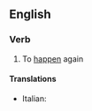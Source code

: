 ==English==

===Verb===
{{en-verb|rehappens|rehappening|rehappened}} {{context|intransitive|lang=en}}

# {{context|rare|lang=en}} To [[happen]] again

====Translations====
{{trans-top|to happen again}}
* Italian: {{t|it|riaccadere}}
{{trans-mid}}
{{trans-bottom}}